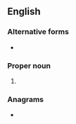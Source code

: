 ==English==

===Alternative forms===
* {{l|en|Eccles.}}

===Proper noun===
{{en-proper noun}}

# {{abbreviation of|en|Ecclesiastes}}

===Anagrams===
* {{anagrams|en|a=ccel|CLEC}}